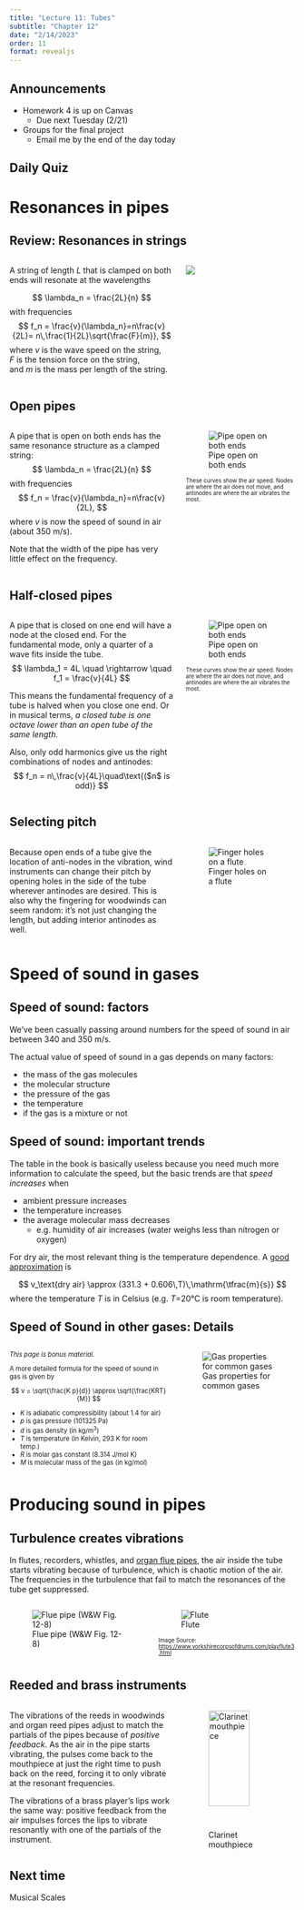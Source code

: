```yaml
---
title: "Lecture 11: Tubes"
subtitle: "Chapter 12"
date: "2/14/2023"
order: 11
format: revealjs
---
```


## Announcements

::: {.incremental}
- Homework 4 is up on Canvas
  - Due next Tuesday (2/21)
- Groups for the final project
  - Email me by the end of the day today
:::

## Daily Quiz

# Resonances in pipes

## Review: Resonances in strings
::: {.columns}
::: {.column width="60%"}
A string of length *L* that is clamped on both ends will resonate at the wavelengths

$$
\lambda_n = \frac{2L}{n}
$$
with frequencies
$$
f_n = \frac{v}{\lambda_n}=n\frac{v}{2L}= n\,\frac{1}{2L}\sqrt{\frac{F}{m}},
$$
where *v* is the wave speed on the string,<br />*F* is the tension force on the string,<br />and *m* is the mass per length of the string.

:::
::: {.column width="40%"}
![](figs/lecture-10/img_202.jpg)
:::
:::

## Open pipes
::: {.columns}
::: {.column width="60%"}
A pipe that is open on both ends has the same resonance structure as a clamped string:
$$
\lambda_n = \frac{2L}{n}
$$
with frequencies
$$
f_n = \frac{v}{\lambda_n}=n\frac{v}{2L},
$$
where *v* is now the speed of sound in air (about 350 m/s).

Note that the width of the pipe has very little effect on the frequency.

:::
::: {.column width="40%"}
![Pipe open on both ends](figs/lecture-11/img_232a.jpg)

::: {style="font-size:70%"}
These curves show the air speed.  Nodes are where the air does not move, and antinodes are where the air vibrates the most.
:::
:::
:::

## Half-closed pipes
::: {.columns}
::: {.column width="60%"}
A pipe that is closed on one end will have a node at the closed end. For the fundamental mode, only a quarter of a wave fits inside the tube.
$$
\lambda_1 = 4L \quad \rightarrow \quad f_1 = \frac{v}{4L}
$$

This means the fundamental frequency of a tube is halved when you close one end. Or in musical terms, *a closed tube is one octave lower than an open tube of the same length.*

Also, only odd harmonics give us the right combinations of nodes and antinodes:
$$
f_n = n\,\frac{v}{4L}\quad\text{($n$ is odd)}
$$

:::
::: {.column width="40%"}
![Pipe open on both ends](figs/lecture-11/img_232b.jpg)

::: {style="font-size:70%"}
These curves show the air speed.  Nodes are where the air does not move, and antinodes are where the air vibrates the most.
:::
:::
:::

## Selecting pitch
::: {.columns}
::: {.column width="60%"}
Because open ends of a tube give the location of anti-nodes in the vibration, wind instruments can change their pitch by opening holes in the side of the tube wherever antinodes are desired.  This is also why the fingering for woodwinds can seem random: it's not just changing the length, but adding interior antinodes as well.
:::
::: {.column width="40%"}
![Finger holes on a flute](figs/lecture-11/img_238.jpg)
:::
:::

# Speed of sound in gases

## Speed of sound: factors
We've been casually passing around numbers for the speed of sound in air between 340 and 350 m/s.

The actual value of speed of sound in a gas depends on many factors:

- the mass of the gas molecules
- the molecular structure
- the pressure of the gas
- the temperature
- if the gas is a mixture or not

## Speed of sound: important trends
The table in the book is basically useless because you need much more information to calculate the speed, but the basic trends are that *speed increases* when

- ambient pressure increases
- the temperature increases
- the average molecular mass decreases
  - e.g. humidity of air increases (water weighs less than nitrogen or oxygen)

For dry air, the most relevant thing is the temperature dependence.  A [good approximation](https://en.wikipedia.org/wiki/Speed_of_sound#Speed_of_sound_in_ideal_gases_and_air) is

$$
v_\text{dry air} \approx (331.3 + 0.606\,T)\,\mathrm{\tfrac{m}{s}}
$$
where the temperature *T* is in Celsius (e.g. *T*=20&deg;C is room temperature).

## Speed of Sound in other gases: Details
::: {.columns}
::: {.column width="50%" style="font-size:80%"}
*This page is bonus material.*

A more detailed formula for the speed of sound in gas is given by

$$
v = \sqrt{\frac{K p}{d}} \approx \sqrt{\frac{KRT}{M}}
$$

- *K* is adiabatic compressibility (about 1.4 for air)
- *p* is gas pressure (101325 Pa)
- *d* is gas density (in kg/m^3^)
- *T* is temperature (in Kelvin, 293 K for room temp.)
- *R* is molar gas constant (8.314 J/mol K)
- *M* is molecular mass of the gas (in kg/mol)

:::
::: {.column width="50%"}
![Gas properties for common gases](figs/lecture-11/img_241.jpg)
:::
:::

# Producing sound in pipes

## Turbulence creates vibrations
In flutes, recorders, whistles, and [organ flue pipes](https://en.wikipedia.org/wiki/Flue_pipe), the air inside the tube starts vibrating because of turbulence, which is chaotic motion of the air.  The frequencies in the turbulence that fail to match the resonances of the tube get suppressed.

::: {.columns}

::: {.column width="50%"}
![Flue pipe (W&W Fig. 12-8)](figs/lecture-11/img_247.jpg)
:::

::: {.column width="50%"}
![Flute](figs/lecture-11/flute-turb.jpg)

::: {style="font-size:70%"}
Image Source: <https://www.yorkshirecorpsofdrums.com/playflute3.html>
:::
:::
:::

## Reeded and brass instruments 
::: {.columns}
::: {.column width="60%"}
The vibrations of the reeds in woodwinds and organ reed pipes adjust to match the partials of the pipes because of *positive feedback*.
As the air in the pipe starts vibrating, the pulses come back to the mouthpiece at just the right time to push back on the reed, forcing it to only vibrate at the resonant frequencies.

The vibrations of a brass player's lips work the same way: positive feedback from the air impulses forces the lips to vibrate resonantly with one of the partials of the instrument.
:::
::: {.column width="40%"}
![Clarinet mouthpiece](figs/lecture-11/ClarinetMouthpiece.png){width="80%"}

![Feedback in a trumpet](figs/lecture-11/trumpet_flow.jpeg)
:::
:::


## Next time
Musical Scales